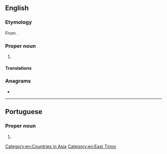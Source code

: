 {{also|Timor Leste}}
==English==
{{wikipedia}}

===Etymology===
From {{uder|en|pt|Timor-Leste|lit=East Timor}}.

===Proper noun===
{{en-proper noun}}

# {{senseid|en|Q574}}{{synonym of|en|East Timor}}

====Translations====
{{trans-see|id=Q574|East Timor}}

===Anagrams===
* {{anagrams|en|a=eeilmorstt|tremolites}}

[[Category:en:Countries in Asia]]
[[Category:en:East Timor]]

----

==Portuguese==

===Proper noun===
{{pt-proper noun|m}}

# {{alternative spelling of|pt|Timor Leste}}